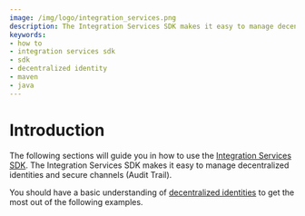 ```yaml
---
image: /img/logo/integration_services.png
description: The Integration Services SDK makes it easy to manage decentralized identities and secure channels (Audit Trail).
keywords:
- how to
- integration services sdk
- sdk
- decentralized identity
- maven
- java
---
```



# Introduction

The following sections  will guide you in how to use the [Integration Services SDK](https://www.npmjs.com/package/iota-is-sdk).
The Integration Services SDK makes it easy to manage decentralized identities and secure channels (Audit Trail).

You should have a basic understanding of [decentralized identities](../../basics/identity)
to get the most out of the following examples.

<Tabs groupId="language">
    <TabItem value="java" label="Java">
        <JavaHowTo />
    </TabItem>
    <TabItem value="nodejs" label="Nodejs">
        <InlineTOC toc={NodeToc} />
        <NodejsHowTo />
    </TabItem>
</Tabs>
